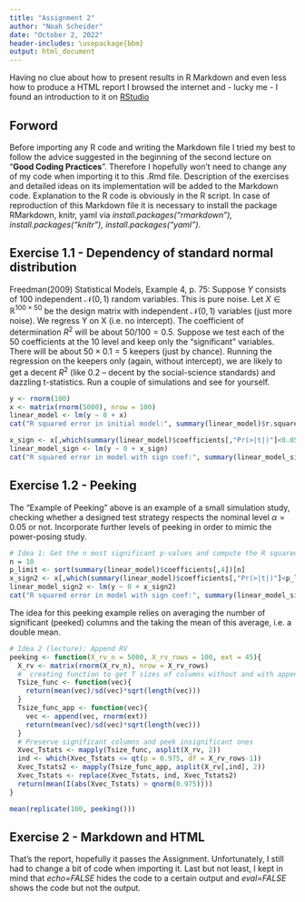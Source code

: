 ```yaml
---
title: "Assignment 2"
author: "Noah Scheider"
date: "October 2, 2022"
header-includes: \usepackage{bbm}
output: html_document
---
```


Having no clue about how to present results in R Markdown and even less how to produce a HTML report I browsed the internet and - lucky me - I found an introduction to it on [RStudio](https://rmarkdown.rstudio.com/articles_intro.html)

## Forword

Before importing any R code and writing the Markdown file I tried my best to follow the advice suggested in the beginning of the second lecture on "**Good Coding Practices**". Therefore I hopefully won't need to change any of my code when importing it to this .Rmd file. Description of the exercises and detailed ideas on its implementation will be added to the Markdown code. Explanation to the R code is obviously in the R script. In case of reproduction of this Markdown file it is necessary to install the package RMarkdown, knitr, yaml via  *install.packages("rmarkdown"), install.packages("knitr"), install.packages("yaml")*.


## Exercise 1.1 - Dependency of standard normal distribution

Freedman(2009) Statistical Models, Example 4, p. 75:
Suppose $Y$ consists of $100$ independent $\mathcal{N}(0, 1)$ random variables. This is pure noise. Let $X \in \mathbb{R}^{100\times50}$ be the design matrix with independent $\mathcal{N}(0, 1)$ variables (just more noise). We regress Y on X (i.e. no intercept). The coefficient of determination $R^{2}$ will be about $50/100=0.5$. Suppose we test each of the $50$ coefficients at the $10 %$ level and keep only the “significant” variables. There will be about $50 \times 0.1 = 5$ keepers (just by chance). Running the regression on the keepers only (again, without intercept), we are likely to get a decent $R^{2}$ (like $0.2$ – decent by the social-science standards) and dazzling t-statistics. Run a couple of simulations and see for yourself.

```r
y <- rnorm(100)
x <- matrix(rnorm(5000), nrow = 100)
linear_model <- lm(y ~ 0 + x)
cat("R squared error in initial model:", summary(linear_model)$r.squared)

x_sign <- x[,which(summary(linear_model)$coefficients[,"Pr(>|t|)"]<0.05)]
linear_model_sign <- lm(y ~ 0 + x_sign)
cat("R squared error in model with sign coef:", summary(linear_model_sign)$r.squared)
```

## Exercise 1.2 - Peeking

The “Example of Peeking” above is an example of a small simulation study, checking whether a designed test strategy respects the nominal level $\alpha = 0.05$ or not. Incorporate further levels of peeking in order to mimic the power-posing study.

```r
# Idea 1: Get the n most significant p-values and compute the R squared error of their RV
n = 10
p_limit <- sort(summary(linear_model)$coefficients[,4])[n]
x_sign2 <- x[,which(summary(linear_model)$coefficients[,"Pr(>|t|)"]<p_limit)]
linear_model_sign2 <- lm(y ~ 0 + x_sign2)
cat("R squared error in model with sign coef:", summary(linear_model_sign2)$r.squared)
```

The idea for this peeking example relies on averaging the number of significant (peeked) columns and the taking the mean of this average, i.e. a double mean.
```r
# Idea 2 (lecture): Append RV
peeking <- function(X_rv_n = 5000, X_rv_rows = 100, ext = 45){
  X_rv <- matrix(rnorm(X_rv_n), nrow = X_rv_rows)
  #  creating function to get T sizes of columns without and with appending new RV
  Tsize_func <- function(vec){
    return(mean(vec)/sd(vec)*sqrt(length(vec)))
  }
  Tsize_func_app <- function(vec){
    vec <- append(vec, rnorm(ext))
    return(mean(vec)/sd(vec)*sqrt(length(vec)))
  }
  # Preserve significant columns and peek insignificant ones
  Xvec_Tstats <- mapply(Tsize_func, asplit(X_rv, 2))
  ind <- which(Xvec_Tstats <= qt(p = 0.975, df = X_rv_rows-1))
  Xvec_Tstats2 <- mapply(Tsize_func_app, asplit(X_rv[,ind], 2))
  Xvec_Tstats <- replace(Xvec_Tstats, ind, Xvec_Tstats2)
  return(mean(I(abs(Xvec_Tstats) > qnorm(0.975))))
}

mean(replicate(100, peeking()))
```

## Exercise 2 - Markdown and HTML

That's the report, hopefully it passes the Assignment. Unfortunately, I still had to change a bit of code when importing it. Last but not least, I kept in mind that *echo=FALSE* hides the code to a certain output and *eval=FALSE* shows the code but not the output.
